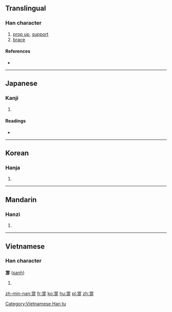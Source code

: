 ==Translingual==

===Han character===
{{Han char|rn=92|rad=牙|as=08|sn=12|four=9024<sub>0</sub>|canj=火月口一竹 (FBRMH)|ids=⿱⿱[[龸]][[口]][[牙]]}}

# [[prop up]], [[support]]
# [[brace]]

====References====
* {{Han ref|kx=0695.100|dkj=19919|dj=1108.120|hdz=21420.090|uh=725A|ud=29274|bh=DA67|bd=55911}}

----

==Japanese==

===Kanji===
{{ja-kanji|grade=|rs=牙08}}

# {{defn|lang=ja|sort=牙08}}

====Readings====
* {{ja-readings|on=[[とう]] (tō), [[ちょう]] (chō)|kun=[[はしら]] (hashira)}}

----

==Korean==

===Hanja===
{{ko-hanja|hangeul=탱|eumhun=|rv=taeng|mr=t'aeng|y=thayng}}

# {{defn|lang=ko|sort=牙08}}

----

==Mandarin==

===Hanzi===
{{cmn-hanzi|pin=[[chēng]] ([[cheng1]]), [[chèng]] ([[cheng4]])|wg=ch'eng<sup>1</sup>, ch'eng<sup>4</sup>}}

# {{defn|lang=cmn|sort=牙08}}

----

==Vietnamese==

===Han character===
'''牚''' ([[sanh]])

# {{defn|lang=vi}}

[[Category:Vietnamese Han tu]]

[[zh-min-nan:牚]]
[[fr:牚]]
[[ko:牚]]
[[hu:牚]]
[[pl:牚]]
[[zh:牚]]